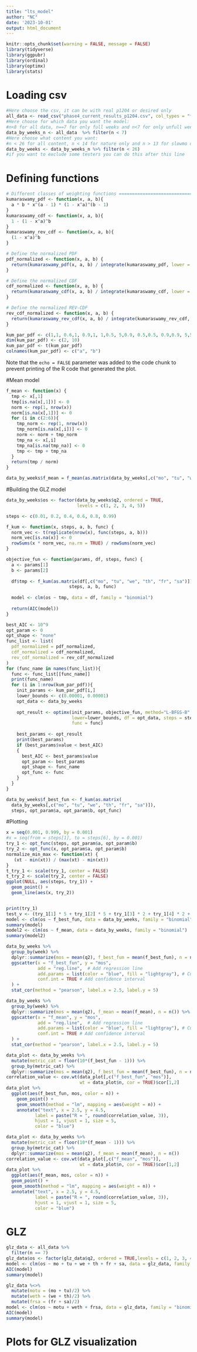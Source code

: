 ```yaml
---
title: "lts_model"
author: "NC"
date: '2023-10-01'
output: html_document
---
```


```r
knitr::opts_chunk$set(warning = FALSE, message = FALSE) 
library(tidyverse)
library(ggpubr)
library(ordinal)
library(optimx)
library(stats)
```

# Loading csv
```r
#Here choose the csv, it can be with real p1204 or desired only
all_data <- read_csv("phase4_current_results_p1204.csv", col_types = "ffnnnnnnnnnnncc")
#Here choose for which data you want the model: 
#n<8 for all data, n==7 for only full weeks and n<7 for only unfull weeks
data_by_weeks_n <- all_data  %>% filter(n < 7)
#Here choose what content you want: 
#n < 26 for all content, n < 14 for nature only and n > 13 for slowmo only
data_by_weeks <- data_by_weeks_n %>% filter(n < 26)
#if you want to exclude some testers you can do this after this line
```

# Defining functions

```r
# Different classes of weighting functions ============================
kumaraswamy_pdf <- function(x, a, b){
  a * b * x^(a - 1) * (1 - x^a)^(b - 1)
}
kumaraswamy_cdf <- function(x, a, b){
  1 - (1 - x^a)^b
}
kumaraswamy_rev_cdf <- function(x, a, b){
  (1 - x^a)^b
}

# Define the normalized PDF
pdf_normalized <- function(x, a, b) {
  return(kumaraswamy_pdf(x, a, b) / integrate(kumaraswamy_pdf, lower = 0, upper = 1, a = a, b = b)$value)
}

# Define the normalized CDF
cdf_normalized <- function(x, a, b) {
  return(kumaraswamy_cdf(x, a, b) / integrate(kumaraswamy_cdf, lower = 0, upper = 1, a = a, b = b)$value)
}

# Define the normalized REV-CDF
rev_cdf_normalized <- function(x, a, b) {
  return(kumaraswamy_rev_cdf(x, a, b) / integrate(kumaraswamy_rev_cdf, lower = 0, upper = 1, a = a, b = b)$value)
}

kum_par_pdf <- c(1,1, 0.6,1, 0.9,1, 1,0.5, 5,0.9, 0.5,0.5, 0.9,0.9, 5,5, 3,6, 2,6)
dim(kum_par_pdf) <- c(2, 10)
kum_par_pdf <- t(kum_par_pdf)
colnames(kum_par_pdf) <- c("a", "b")

```

Note that the `echo = FALSE` parameter was added to the code chunk to prevent printing of the R code that generated the plot.

#Mean model

```r
f_mean <- function(x) {
  tmp <- x[,1]
  tmp[is.na(x[,1])] <- 0
  norm <- rep(1, nrow(x))
  norm[is.na(x[,1])] <- 0
  for (i in c(2:6)){
    tmp_norm <- rep(1, nrow(x))
    tmp_norm[is.na(x[,i])] <- 0
    norm <- norm + tmp_norm
    tmp_na <- x[,i]
    tmp_na[is.na(tmp_na)] <- 0
    tmp <- tmp + tmp_na
  }
  return(tmp / norm)
}

data_by_weeks$f_mean = f_mean(as.matrix(data_by_weeks[,c("mo", "tu", "we", "th", "fr", "sa")]))
```

#Building the GLZ model

```r
data_by_weeks$os <- factor(data_by_weeks$q2, ordered = TRUE, 
                           levels = c(1, 2, 3, 4, 5))

steps <- c(0.01, 0.2, 0.4, 0.6, 0.8, 0.99)

f_kum <- function(x, steps, a, b, func) {
  norm_vec <- t(replicate(nrow(x), func(steps, a, b)))
  norm_vec[is.na(x)] <- 0
  rowSums(x * norm_vec, na.rm = TRUE) / rowSums(norm_vec)
}

objective_fun <- function(params, df, steps, func) {
  a <- params[1]
  b <- params[2]
  
  df$tmp <- f_kum(as.matrix(df[,c("mo", "tu", "we", "th", "fr", "sa")]), 
                        steps, a, b, func)
  
  model <- clm(os ~ tmp, data = df, family = "binomial")  
  
  return(AIC(model))  
}

best_AIC <- 10^9
opt_param <- 0
opt_shape <- "none"
func_list <- list(
  pdf_normalized = pdf_normalized,
  cdf_normalized = cdf_normalized,
  rev_cdf_normalized = rev_cdf_normalized
)
for (func_name in names(func_list)){
  func <- func_list[[func_name]]
  print(func_name)
  for (i in 1:nrow(kum_par_pdf)){
    init_params <- kum_par_pdf[i,]
    lower_bounds <- c(0.00001, 0.00001)
    opt_data <- data_by_weeks 
    
    opt_result <- optimx(init_params, objective_fun, method="L-BFGS-B", 
                         lower=lower_bounds, df = opt_data, steps = steps, 
                         func = func)
    
    best_params <- opt_result
    print(best_params)
    if (best_params$value < best_AIC)
    {
      best_AIC <- best_params$value
      opt_param <- best_params
      opt_shape <- func_name
      opt_func <- func
    }
  }
}

data_by_weeks$f_best_fun <- f_kum(as.matrix(
  data_by_weeks[,c("mo", "tu", "we", "th", "fr", "sa")]), 
  steps, opt_param$a, opt_param$b, opt_func)


```

#Plotting

```r
x = seq(0.001, 0.999, by = 0.001)
#x = seq(from = steps[1], to = steps[6], by = 0.001)
try_1 <- opt_func(steps, opt_param$a, opt_param$b)
try_2 <- opt_func(x, opt_param$a, opt_param$b)
normalize_min_max <- function(xt) {
   (xt - min(xt)) / (max(xt) - min(xt))
}
t_try_1 <- scale(try_1, center = FALSE)
t_try_2 <- scale(try_2, center = FALSE)
ggplot(NULL, aes(steps, try_1)) + 
  geom_point() +
  geom_line(aes(x, try_2))


print(try_1)
test_v <- (try_1[1] * 5 + try_1[2] * 5 + try_1[3] * 2 + try_1[4] * 2 + try_1[5] * 5 + try_1[6] * 5)/(sum(try_1))
model <- clm(os ~ f_best_fun, data = data_by_weeks, family = "binomial")
summary(model)
model2 <- clm(os ~ f_mean, data = data_by_weeks, family = "binomial")
summary(model2)

data_by_weeks %>%
  group_by(week) %>%
  dplyr::summarize(mos = mean(q2), f_best_fun = mean(f_best_fun), n = n()) %>%
  ggscatter(x = "f_best_fun", y = "mos",
            add = "reg.line",  # Add regression line
            add.params = list(color = "blue", fill = "lightgray"), # Customize reg. line
            conf.int = TRUE # Add confidence interval
  ) + 
  stat_cor(method = "pearson", label.x = 2.5, label.y = 5)

data_by_weeks %>%
  group_by(week) %>%
  dplyr::summarize(mos = mean(q2), f_mean = mean(f_mean), n = n()) %>%
  ggscatter(x = "f_mean", y = "mos",
            add = "reg.line",  # Add regression line
            add.params = list(color = "blue", fill = "lightgray"), # Customize reg. line
            conf.int = TRUE # Add confidence interval
  ) + 
  stat_cor(method = "pearson", label.x = 2.5, label.y = 5)

data_plot <- data_by_weeks %>% 
  mutate(metric_cat = floor(10*(f_best_fun - 1))) %>%
  group_by(metric_cat) %>%
  dplyr::summarize(mos = mean(q2), f_best_fun = mean(f_best_fun), n = n())
correlation_value <- cov.wt(data_plot[,c("f_best_fun", "mos")], 
                            wt = data_plot$n, cor = TRUE)$cor[1,2]
data_plot %>%
  ggplot(aes(f_best_fun, mos, color = n)) + 
    geom_point() +
    geom_smooth(method = "lm", mapping = aes(weight = n)) + 
    annotate("text", x = 2.5, y = 4.5, 
           label = paste("R = ", round(correlation_value, 3)), 
           hjust = 1, vjust = 1, size = 5, 
           color = "blue")

data_plot <- data_by_weeks %>% 
  mutate(metric_cat = floor(10*(f_mean - 1))) %>%
  group_by(metric_cat) %>%
  dplyr::summarize(mos = mean(q2), f_mean = mean(f_mean), n = n())
correlation_value <- cov.wt(data_plot[,c("f_mean", "mos")], 
                            wt = data_plot$n, cor = TRUE)$cor[1,2]
data_plot %>%
  ggplot(aes(f_mean, mos, color = n)) + 
  geom_point() +
  geom_smooth(method = "lm", mapping = aes(weight = n)) + 
  annotate("text", x = 2.5, y = 4.5, 
           label = paste("R = ", round(correlation_value, 3)), 
           hjust = 1, vjust = 1, size = 5, 
           color = "blue")
```

# GLZ

```r
glz_data <- all_data %>%
  filter(n == 7)
glz_data$os <- factor(glz_data$q2, ordered = TRUE,levels = c(1, 2, 3, 4, 5))
model <- clm(os ~ mo + tu + we + th + fr + sa, data = glz_data, family = "binomial")  
AIC(model)
summary(model)

glz_data %<>%
  mutate(motu = (mo + tu)/2) %>%
  mutate(weth = (we + th)/2) %>%
  mutate(frsa = (fr + sa)/2)
model <- clm(os ~ motu + weth + frsa, data = glz_data, family = "binomial")  
AIC(model)
summary(model)


```

# Plots for GLZ visualization

```r


```